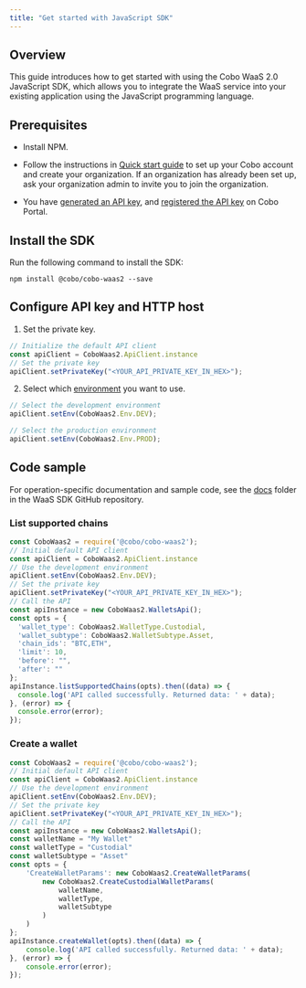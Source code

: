 ```yaml
---
title: "Get started with JavaScript SDK"
---
```


## Overview

This guide introduces how to get started with using the Cobo WaaS 2.0 JavaScript SDK, which allows you to integrate the WaaS service into your existing application using the JavaScript programming language.

## Prerequisites

- Install NPM.

- Follow the instructions in [Quick start guide](https://manuals.cobo.com/en/portal/quick-start-guide) to set up your Cobo account and create your organization. If an organization has already been set up, ask your organization admin to invite you to join the organization.
- You have [generated an API key](/v2/guides/overview/cobo-auth#generate-an-api-key), and [registered the API key](https://manuals.cobo.com/en/portal/developer-console/create-api-key) on Cobo Portal.

## Install the SDK

Run the following command to install the SDK:

```
npm install @cobo/cobo-waas2 --save
```

## Configure API key and HTTP host

1. Set the private key.

```javascript
// Initialize the default API client
const apiClient = CoboWaas2.ApiClient.instance
// Set the private key
apiClient.setPrivateKey("<YOUR_API_PRIVATE_KEY_IN_HEX>");
```

2. Select which [environment](/v2/guides/overview/environments) you want to use.

```javascript
// Select the development environment
apiClient.setEnv(CoboWaas2.Env.DEV);

// Select the production environment
apiClient.setEnv(CoboWaas2.Env.PROD);
```

## Code sample

For operation-specific documentation and sample code, see the [docs](https://github.com/CoboGlobal/cobo-waas2-js-sdk/tree/master/docs) folder in the WaaS SDK GitHub repository.

### List supported chains

```javascript
const CoboWaas2 = require('@cobo/cobo-waas2');
// Initial default API client
const apiClient = CoboWaas2.ApiClient.instance
// Use the development environment
apiClient.setEnv(CoboWaas2.Env.DEV);
// Set the private key
apiClient.setPrivateKey("<YOUR_API_PRIVATE_KEY_IN_HEX>");
// Call the API
const apiInstance = new CoboWaas2.WalletsApi();
const opts = {
  'wallet_type': CoboWaas2.WalletType.Custodial,
  'wallet_subtype': CoboWaas2.WalletSubtype.Asset,
  'chain_ids': "BTC,ETH",
  'limit': 10,
  'before': "",
  'after': ""
};
apiInstance.listSupportedChains(opts).then((data) => {
  console.log('API called successfully. Returned data: ' + data);
}, (error) => {
  console.error(error);
});
```

### Create a wallet

```javascript
const CoboWaas2 = require('@cobo/cobo-waas2');
// Initial default API client 
const apiClient = CoboWaas2.ApiClient.instance
// Use the development environment
apiClient.setEnv(CoboWaas2.Env.DEV);
// Set the private key
apiClient.setPrivateKey("<YOUR_API_PRIVATE_KEY_IN_HEX>");
// Call the API
const apiInstance = new CoboWaas2.WalletsApi();
const walletName = "My Wallet"
const walletType = "Custodial"
const walletSubtype = "Asset"
const opts = {
    'CreateWalletParams': new CoboWaas2.CreateWalletParams(
        new CoboWaas2.CreateCustodialWalletParams(
            walletName,
            walletType,
            walletSubtype
        )
    )
};
apiInstance.createWallet(opts).then((data) => {
    console.log('API called successfully. Returned data: ' + data);
}, (error) => {
    console.error(error);
});
```

